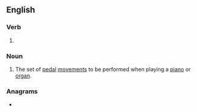 ==English==

===Verb===
{{head|en|present participle}}

# {{present participle of|pedal|lang=en|nocat=1}}

===Noun===
{{en-noun}}

# {{lb|en|music}} The set of [[pedal]] [[movement]]s to be performed when playing a [[piano]] or [[organ]].

===Anagrams===
* {{anagrams|en|a=adegilnp|pleading}}